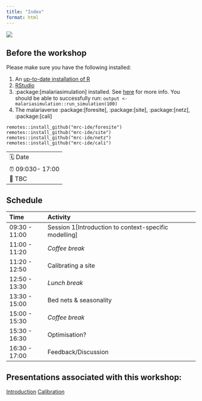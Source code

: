 ```yaml
---
title: "Index"
format: html
---
```


![](presentations/images/Guinea-Pig.jpg)

## Before the workshop

Please make sure you have the following installed:

1.  An [up-to-date installation of R](https://www.r-project.org/)
2.  [RStudio](https://posit.co/download/rstudio-desktop/)
3.  :package:\[malariasimulation\] installed. See [here](https://github.com/mrc-ide/malariasimulation#installation) for more info. You should be able to successfully run: `output <- malariasimulation::run_simulation(100)`
4.  The malariaverse :package:\[foresite\], :package:\[site\], :package:\[netz\], :package:\[cali\]

<!-- -->

    remotes::install_github("mrc-ide/foresite")
    remotes::install_github("mrc-ide/site")
    remotes::install_github("mrc-ide/netz")
    remotes::install_github("mrc-ide/cali")

|                  |
|:-----------------|
| 🗓️ Date          |
| ⏰ 09:030- 17:00 |
| 🏨 TBC           |

## Schedule

| Time          | Activity                                                |
|:--------------|:--------------------------------------------------------|
| 09:30 - 11:00 | Session 1\[Introduction to context-specific modelling\] |
| 11:00 - 11:20 | *Coffee break*                                          |
| 11:20 - 12:50 | Calibrating a site                                      |
| 12:50 - 13:30 | *Lunch break*                                           |
| 13:30 - 15:00 | Bed nets & seasonality                                  |
| 15:00 - 15:30 | *Coffee break*                                          |
| 15:30 - 16:30 | Optimisation?                                           |
| 16:30 - 17:00 | Feedback/Discussion                                     |

## Presentations associated with this workshop:

[Introduction](https://mrc-ide.github.io/mvw/presentations/1_Introduction.html)
[Calibration](https://mrc-ide.github.io/mvw/presentations/2_Calibration.html)
